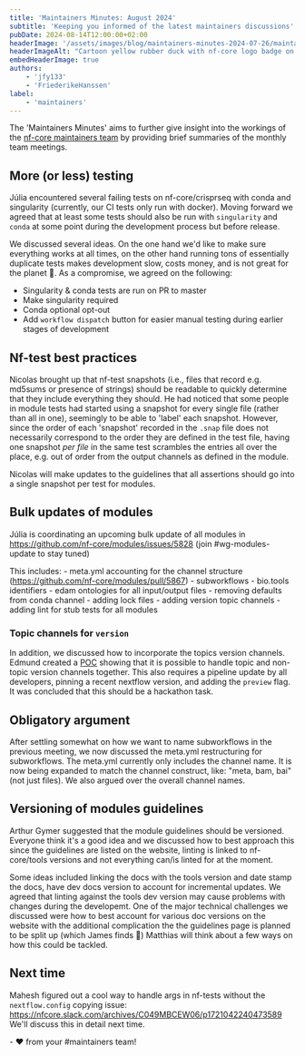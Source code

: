 ```yaml
---
title: 'Maintainers Minutes: August 2024'
subtitle: 'Keeping you informed of the latest maintainers discussions'
pubDate: 2024-08-14T12:00:00+02:00
headerImage: '/assets/images/blog/maintainers-minutes-2024-07-26/maintainers_duck.png'
headerImageAlt: "Cartoon yellow rubber duck with nf-core logo badge on it's body with the nf-core logo."
embedHeaderImage: true
authors:
    - 'jfy133'
    - 'FriederikeHanssen'
label:
    - 'maintainers'
---
```


The 'Maintainers Minutes' aims to further give insight into the workings of the [nf-core maintainers team](/governance#maintainers)
by providing brief summaries of the monthly team meetings.


## More (or less) testing

Júlia encountered several failing tests on nf-core/crisprseq with conda and singularity (currently, our CI tests only run with docker).
Moving forward we agreed that at least some tests should also be run with `singularity` and `conda` at some point during the development process but before release.

We discussed several ideas. 
On the one hand we'd like to make sure everything works at all times, on the other hand running tons of essentially duplicate tests makes development slow, costs money, and is not great for the planet 🌳.
As a compromise, we agreed on the following: 

- Singularity & conda tests are run on PR to master 
- Make singularity required 
- Conda optional opt-out 
- Add `workflow dispatch` button for easier manual testing during earlier stages of development

## Nf-test best practices

Nicolas brought up that nf-test snapshots (i.e., files that record e.g. md5sums or presence of strings) should be readable to quickly determine that they include everything they should.
He had noticed that some people in module tests had started using a snapshot for every single file (rather than all in one), seemingly to be able to 'label' each snapshot.
However, since the order of each 'snapshot' recorded in the `.snap` file does not necessarily correspond to the order they are defined in the test file, having one snapshot _per file_ in the same test scrambles the entries all over the place, e.g. out of order from the output channels as defined in the module.

Nicolas will make updates to the guidelines that all assertions should go into a single snapshot per test for modules.

## Bulk updates of modules

Júlia is coordinating an upcoming bulk update of all modules in https://github.com/nf-core/modules/issues/5828 (join #wg-modules-update to stay tuned)

This includes: - meta.yml accounting for the channel structure (https://github.com/nf-core/modules/pull/5867) - subworkflows - bio.tools identifiers - edam ontologies for all input/output files - removing defaults from conda channel - adding lock files - adding version topic channels - adding lint for stub tests for all modules

### Topic channels for `version`

In addition, we discussed how to incorporate the topics version channels. Edmund created a [POC](https://github.com/nf-core/nascent/pull/150) showing that
it is possible to handle topic and non-topic version channels together.
This also requires a pipeline update by all developers, pinning a recent nextflow version, and adding the `preview` flag.
It was concluded that this should be a hackathon task.

## Obligatory argument

After settling somewhat on how we want to name subworkflows in the previous meeting, we now discussed the meta.yml restructuring for subworkflows.
The meta.yml currently only includes the channel name. It is now being expanded to match the channel construct, like: "meta, bam, bai" (not just files).
We also argued over the overall channel names.

## Versioning of modules guidelines

Arthur Gymer suggested that the module guidelines should be versioned.
Everyone think it's a good idea and we discussed how to best approach this since the guidelines are listed on the website, linting is linked to nf-core/tools versions
and not everything can/is linted for at the moment.

Some ideas included linking the docs with the tools version and date stamp the docs, have dev docs version to account for incremental updates. We agreed that linting against the tools dev version may cause
problems with changes during the developemt.
One of the major technical challenges we discussed were how to best account for various doc versions on the website with the additional complication the the guidelines page is planned to be split up (which James finds 🤢)
Matthias will think about a few ways on how this could be tackled.

## Next time

Mahesh figured out a cool way to handle args in nf-tests without the `nextflow.config` copying issue: https://nfcore.slack.com/archives/C049MBCEW06/p1721042240473589
We'll discuss this in detail next time.

\- :heart: from your #maintainers team!

